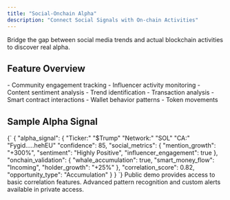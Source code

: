 ```yaml
---
title: "Social-Onchain Alpha"
description: "Connect Social Signals with On-chain Activities"
---
```


<Card title="Correlation Engine" icon="link">
  Bridge the gap between social media trends and actual blockchain activities to discover real alpha.
</Card>

## Feature Overview

<CardGroup cols={2}>
  <Card title="Social Intelligence" icon="messages">
    - Community engagement tracking
    - Influencer activity monitoring
    - Content sentiment analysis
    - Trend identification
  </Card>
  <Card title="On-chain Verification" icon="blockchain">
    - Transaction analysis
    - Smart contract interactions
    - Wallet behavior patterns
    - Token movements
  </Card>
</CardGroup>


## Sample Alpha Signal

<CodeBlock language="json">
{`
{
  "alpha_signal": {
    "Ticker:" "$Trump"
    "Network:" "SOL"
    "CA:" "Fygid.....hehEU"
    "confidence": 85,
    "social_metrics": {
      "mention_growth": "+300%",
      "sentiment": "Highly Positive",
      "influencer_engagement": true
    },
    "onchain_validation": {
      "whale_accumulation": true,
      "smart_money_flow": "Incoming",
      "holder_growth": "+25%"
    },
    "correlation_score": 0.82,
    "opportunity_type": "Accumulation"
  }
}
`}
</CodeBlock>

<Warning>
  Public demo provides access to basic correlation features. Advanced pattern recognition and custom alerts available in private access.
</Warning>